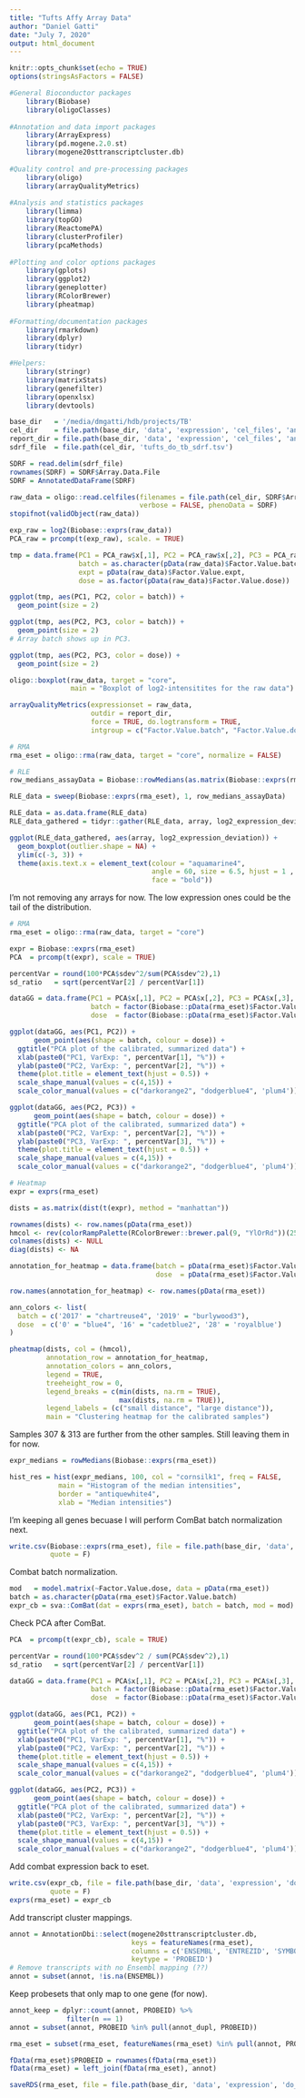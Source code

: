```yaml
---
title: "Tufts Affy Array Data"
author: "Daniel Gatti"
date: "July 7, 2020"
output: html_document
---
```


```r
knitr::opts_chunk$set(echo = TRUE)
options(stringsAsFactors = FALSE)

#General Bioconductor packages
    library(Biobase)
    library(oligoClasses)
     
#Annotation and data import packages
    library(ArrayExpress)
    library(pd.mogene.2.0.st)
    library(mogene20sttranscriptcluster.db)
     
#Quality control and pre-processing packages
    library(oligo)
    library(arrayQualityMetrics)
     
#Analysis and statistics packages
    library(limma)
    library(topGO)
    library(ReactomePA)
    library(clusterProfiler)
    library(pcaMethods)
     
#Plotting and color options packages
    library(gplots)
    library(ggplot2)
    library(geneplotter)
    library(RColorBrewer)
    library(pheatmap)
     
#Formatting/documentation packages
    library(rmarkdown)
    library(dplyr)
    library(tidyr)

#Helpers:
    library(stringr)
    library(matrixStats)
    library(genefilter)
    library(openxlsx)
    library(devtools)

base_dir   = '/media/dmgatti/hdb/projects/TB'
cel_dir    = file.path(base_dir, 'data', 'expression', 'cel_files', 'analysis', 'raw')
report_dir = file.path(base_dir, 'data', 'expression', 'cel_files', 'analysis', 'report')
sdrf_file  = file.path(cel_dir, 'tufts_do_tb_sdrf.tsv')
```

```r
SDRF = read.delim(sdrf_file)
rownames(SDRF) = SDRF$Array.Data.File
SDRF = AnnotatedDataFrame(SDRF)

raw_data = oligo::read.celfiles(filenames = file.path(cel_dir, SDRF$Array.Data.File),
                                verbose = FALSE, phenoData = SDRF)
stopifnot(validObject(raw_data))
```


```r
exp_raw = log2(Biobase::exprs(raw_data))
PCA_raw = prcomp(t(exp_raw), scale. = TRUE)

tmp = data.frame(PC1 = PCA_raw$x[,1], PC2 = PCA_raw$x[,2], PC3 = PCA_raw$x[,3], 
                 batch = as.character(pData(raw_data)$Factor.Value.batch),
                 expt = pData(raw_data)$Factor.Value.expt,
                 dose = as.factor(pData(raw_data)$Factor.Value.dose))

ggplot(tmp, aes(PC1, PC2, color = batch)) +
  geom_point(size = 2)

ggplot(tmp, aes(PC2, PC3, color = batch)) +
  geom_point(size = 2)
# Array batch shows up in PC3.
```

```r
ggplot(tmp, aes(PC2, PC3, color = dose)) +
  geom_point(size = 2)
```


```r
oligo::boxplot(raw_data, target = "core", 
               main = "Boxplot of log2-intensitites for the raw data")

arrayQualityMetrics(expressionset = raw_data,
                    outdir = report_dir,
                    force = TRUE, do.logtransform = TRUE,
                    intgroup = c("Factor.Value.batch", "Factor.Value.dose"))
```


```r
# RMA
rma_eset = oligo::rma(raw_data, target = "core", normalize = FALSE)
```

```r
# RLE
row_medians_assayData = Biobase::rowMedians(as.matrix(Biobase::exprs(rma_eset)))

RLE_data = sweep(Biobase::exprs(rma_eset), 1, row_medians_assayData)

RLE_data = as.data.frame(RLE_data)
RLE_data_gathered = tidyr::gather(RLE_data, array, log2_expression_deviation)

ggplot(RLE_data_gathered, aes(array, log2_expression_deviation)) + 
  geom_boxplot(outlier.shape = NA) + 
  ylim(c(-3, 3)) + 
  theme(axis.text.x = element_text(colour = "aquamarine4", 
                                   angle = 60, size = 6.5, hjust = 1 ,
                                   face = "bold"))
```

I'm not removing any arrays for now. The low expression ones could be the tail of the distribution.

```r
# RMA
rma_eset = oligo::rma(raw_data, target = "core")
```

```r
expr = Biobase::exprs(rma_eset)
PCA  = prcomp(t(expr), scale = TRUE)

percentVar = round(100*PCA$sdev^2/sum(PCA$sdev^2),1)
sd_ratio   = sqrt(percentVar[2] / percentVar[1])

dataGG = data.frame(PC1 = PCA$x[,1], PC2 = PCA$x[,2], PC3 = PCA$x[,3],
                    batch = factor(Biobase::pData(rma_eset)$Factor.Value.batch),
                    dose  = factor(Biobase::pData(rma_eset)$Factor.Value.dose))

ggplot(dataGG, aes(PC1, PC2)) +
      geom_point(aes(shape = batch, colour = dose)) +
  ggtitle("PCA plot of the calibrated, summarized data") +
  xlab(paste0("PC1, VarExp: ", percentVar[1], "%")) +
  ylab(paste0("PC2, VarExp: ", percentVar[2], "%")) +
  theme(plot.title = element_text(hjust = 0.5)) +
  scale_shape_manual(values = c(4,15)) + 
  scale_color_manual(values = c("darkorange2", "dodgerblue4", 'plum4'))
```

```r
ggplot(dataGG, aes(PC2, PC3)) +
      geom_point(aes(shape = batch, colour = dose)) +
  ggtitle("PCA plot of the calibrated, summarized data") +
  xlab(paste0("PC2, VarExp: ", percentVar[2], "%")) +
  ylab(paste0("PC3, VarExp: ", percentVar[3], "%")) +
  theme(plot.title = element_text(hjust = 0.5)) +
  scale_shape_manual(values = c(4,15)) + 
  scale_color_manual(values = c("darkorange2", "dodgerblue4", 'plum4'))
```


```r
# Heatmap
expr = exprs(rma_eset)

dists = as.matrix(dist(t(expr), method = "manhattan"))

rownames(dists) <- row.names(pData(rma_eset))
hmcol <- rev(colorRampPalette(RColorBrewer::brewer.pal(9, "YlOrRd"))(255))
colnames(dists) <- NULL
diag(dists) <- NA

annotation_for_heatmap = data.frame(batch = pData(rma_eset)$Factor.Value.batch,  
                                    dose  = pData(rma_eset)$Factor.Value.dose)

row.names(annotation_for_heatmap) <- row.names(pData(rma_eset))

ann_colors <- list(
  batch = c('2017' = "chartreuse4", '2019' = "burlywood3"),
  dose  = c('0' = "blue4", '16' = "cadetblue2", '28' = 'royalblue')
)

pheatmap(dists, col = (hmcol), 
         annotation_row = annotation_for_heatmap,
         annotation_colors = ann_colors,
         legend = TRUE, 
         treeheight_row = 0,
         legend_breaks = c(min(dists, na.rm = TRUE), 
                           max(dists, na.rm = TRUE)), 
         legend_labels = (c("small distance", "large distance")),
         main = "Clustering heatmap for the calibrated samples")
```

Samples 307 & 313 are further from the other samples. Still leaving them in for now.

```r
expr_medians = rowMedians(Biobase::exprs(rma_eset))

hist_res = hist(expr_medians, 100, col = "cornsilk1", freq = FALSE, 
            main = "Histogram of the median intensities", 
            border = "antiquewhite4",
            xlab = "Median intensities")
```

I'm keeping all genes becuase I will perform ComBat batch normalization next.

```r
write.csv(Biobase::exprs(rma_eset), file = file.path(base_dir, 'data', 'expression', 'do_tb_expr_rma.csv'),
          quote = F)
```

Combat batch normalization.

```r
mod   = model.matrix(~Factor.Value.dose, data = pData(rma_eset))
batch = as.character(pData(rma_eset)$Factor.Value.batch)
expr_cb = sva::ComBat(dat = exprs(rma_eset), batch = batch, mod = mod)
```

Check PCA after ComBat.

```r
PCA  = prcomp(t(expr_cb), scale = TRUE)

percentVar = round(100*PCA$sdev^2 / sum(PCA$sdev^2),1)
sd_ratio   = sqrt(percentVar[2] / percentVar[1])

dataGG = data.frame(PC1 = PCA$x[,1], PC2 = PCA$x[,2], PC3 = PCA$x[,3],
                    batch = factor(Biobase::pData(rma_eset)$Factor.Value.batch),
                    dose  = factor(Biobase::pData(rma_eset)$Factor.Value.dose))

ggplot(dataGG, aes(PC1, PC2)) +
      geom_point(aes(shape = batch, colour = dose)) +
  ggtitle("PCA plot of the calibrated, summarized data") +
  xlab(paste0("PC1, VarExp: ", percentVar[1], "%")) +
  ylab(paste0("PC2, VarExp: ", percentVar[2], "%")) +
  theme(plot.title = element_text(hjust = 0.5)) +
  scale_shape_manual(values = c(4,15)) + 
  scale_color_manual(values = c("darkorange2", "dodgerblue4", 'plum4'))
```

```r
ggplot(dataGG, aes(PC2, PC3)) +
      geom_point(aes(shape = batch, colour = dose)) +
  ggtitle("PCA plot of the calibrated, summarized data") +
  xlab(paste0("PC2, VarExp: ", percentVar[2], "%")) +
  ylab(paste0("PC3, VarExp: ", percentVar[3], "%")) +
  theme(plot.title = element_text(hjust = 0.5)) +
  scale_shape_manual(values = c(4,15)) + 
  scale_color_manual(values = c("darkorange2", "dodgerblue4", 'plum4'))
```

Add combat expression back to eset.

```r
write.csv(expr_cb, file = file.path(base_dir, 'data', 'expression', 'do_tb_expr_rma_combat.csv'),
          quote = F)
exprs(rma_eset) = expr_cb
```

Add transcript cluster mappings.

```r
annot = AnnotationDbi::select(mogene20sttranscriptcluster.db,
                              keys = featureNames(rma_eset),
                              columns = c('ENSEMBL', 'ENTREZID', 'SYMBOL', 'GENENAME'),
                              keytype = 'PROBEID')
# Remove transcripts with no Ensembl mapping (??)
annot = subset(annot, !is.na(ENSEMBL))
```

Keep probesets that only map to one gene (for now).

```r
annot_keep = dplyr::count(annot, PROBEID) %>%
              filter(n == 1)
annot = subset(annot, PROBEID %in% pull(annot_dupl, PROBEID))

rma_eset = subset(rma_eset, featureNames(rma_eset) %in% pull(annot, PROBEID))

fData(rma_eset)$PROBEID = rownames(fData(rma_eset))
fData(rma_eset) = left_join(fData(rma_eset), annot)
```

```r
saveRDS(rma_eset, file = file.path(base_dir, 'data', 'expression', 'do_tb_expr_rma_combat_eset.rds'))
```



